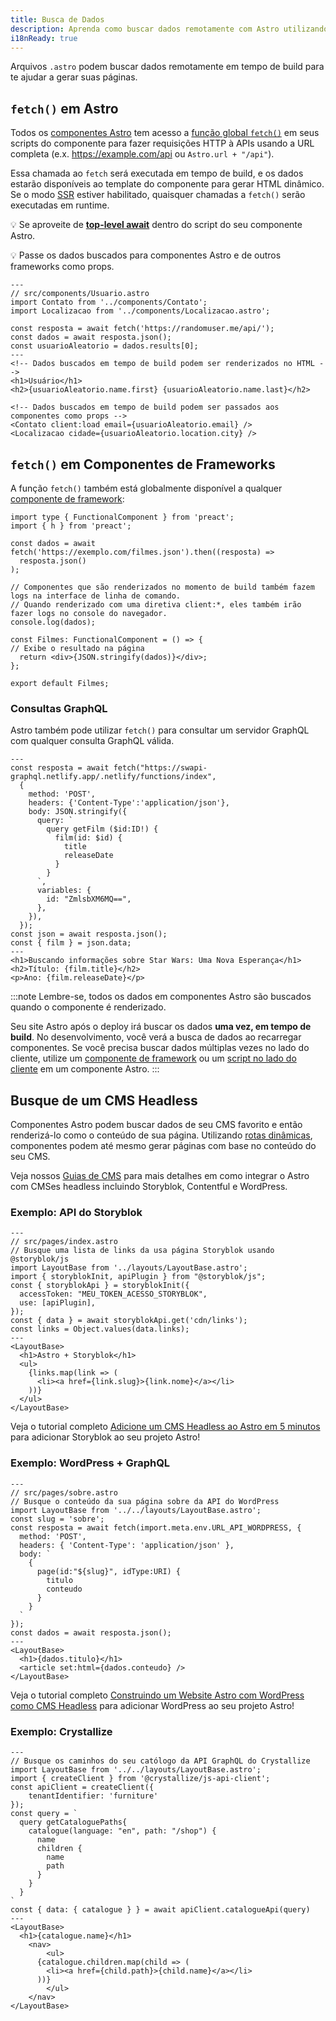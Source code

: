 ```yaml
---
title: Busca de Dados
description: Aprenda como buscar dados remotamente com Astro utilizando a API fetch.
i18nReady: true
---
```


Arquivos `.astro` podem buscar dados remotamente em tempo de build para te ajudar a gerar suas páginas.

## `fetch()` em Astro

Todos os [componentes Astro](/pt-br/core-concepts/astro-components/) tem acesso a [função global `fetch()`](https://developer.mozilla.org/pt-BR/docs/Web/API/fetch) em seus scripts do componente para fazer requisições HTTP à APIs usando a URL completa (e.x. https://example.com/api ou `Astro.url + "/api"`).

Essa chamada ao `fetch` será executada em tempo de build, e os dados estarão disponíveis ao template do componente para gerar HTML dinâmico. Se o modo [SSR](/pt-br/guides/server-side-rendering/) estiver habilitado, quaisquer chamadas a `fetch()` serão executadas em runtime.

💡 Se aproveite de [**top-level await**](https://developer.mozilla.org/en-US/docs/Web/JavaScript/Reference/Operators/await#top_level_await) dentro do script do seu componente Astro.

💡 Passe os dados buscados para componentes Astro e de outros frameworks como props.

```astro /await fetch\\(.*?\\)/
---
// src/components/Usuario.astro
import Contato from '../components/Contato';
import Localizacao from '../components/Localizacao.astro';

const resposta = await fetch('https://randomuser.me/api/');
const dados = await resposta.json();
const usuarioAleatorio = dados.results[0];
---
<!-- Dados buscados em tempo de build podem ser renderizados no HTML -->
<h1>Usuário</h1>
<h2>{usuarioAleatorio.name.first} {usuarioAleatorio.name.last}</h2>

<!-- Dados buscados em tempo de build podem ser passados aos componentes como props -->
<Contato client:load email={usuarioAleatorio.email} />
<Localizacao cidade={usuarioAleatorio.location.city} />
```

## `fetch()` em Componentes de Frameworks

A função `fetch()` também está globalmente disponível a qualquer [componente de framework](/pt-br/core-concepts/framework-components/):

```tsx title="src/components/Filmes.tsx" /await fetch\\(.*?\\)/
import type { FunctionalComponent } from 'preact';
import { h } from 'preact';

const dados = await fetch('https://exemplo.com/filmes.json').then((resposta) =>
  resposta.json()
);

// Componentes que são renderizados no momento de build também fazem logs na interface de linha de comando.
// Quando renderizado com uma diretiva client:*, eles também irão fazer logs no console do navegador.
console.log(dados);

const Filmes: FunctionalComponent = () => {
// Exibe o resultado na página
  return <div>{JSON.stringify(dados)}</div>;
};

export default Filmes;
```


### Consultas GraphQL

Astro também pode utilizar `fetch()` para consultar um servidor GraphQL com qualquer consulta GraphQL válida.

```astro title="src/components/Filme.astro" "await fetch"
---
const resposta = await fetch("https://swapi-graphql.netlify.app/.netlify/functions/index",
  {
    method: 'POST',
    headers: {'Content-Type':'application/json'},
    body: JSON.stringify({
      query: `
        query getFilm ($id:ID!) {
          film(id: $id) {
            title
            releaseDate
          }
        }
      `,
      variables: {
        id: "ZmlsbXM6MQ==",
      },
    }),
  });
const json = await resposta.json();
const { film } = json.data;
---
<h1>Buscando informações sobre Star Wars: Uma Nova Esperança</h1>
<h2>Título: {film.title}</h2>
<p>Ano: {film.releaseDate}</p>
```

:::note
Lembre-se, todos os dados em componentes Astro são buscados quando o componente é renderizado.

Seu site Astro após o deploy irá buscar os dados **uma vez, em tempo de build**. No desenvolvimento, você verá a busca de dados ao recarregar componentes. Se você precisa buscar dados múltiplas vezes no lado do cliente, utilize um [componente de framework](/pt-br/core-concepts/framework-components/) ou um [script no lado do cliente](/pt-br/guides/client-side-scripts/) em um componente Astro.
:::

## Busque de um CMS Headless

Componentes Astro podem buscar dados de seu CMS favorito e então renderizá-lo como o conteúdo de sua página. Utilizando [rotas dinâmicas](/pt-br/core-concepts/routing/#rotas-dinâmicas), componentes podem até mesmo gerar páginas com base no conteúdo do seu CMS.

Veja nossos [Guias de CMS](/pt-br/guides/cms/) para mais detalhes em como integrar o Astro com CMSes headless incluindo Storyblok, Contentful e WordPress.

### Exemplo: API do Storyblok

```astro
---
// src/pages/index.astro
// Busque uma lista de links da usa página Storyblok usando @storyblok/js
import LayoutBase from '../layouts/LayoutBase.astro';
import { storyblokInit, apiPlugin } from "@storyblok/js";
const { storyblokApi } = storyblokInit({
  accessToken: "MEU_TOKEN_ACESSO_STORYBLOK",
  use: [apiPlugin],
});
const { data } = await storyblokApi.get('cdn/links');
const links = Object.values(data.links);
---
<LayoutBase>
  <h1>Astro + Storyblok</h1>
  <ul>
    {links.map(link => (
      <li><a href={link.slug}>{link.nome}</a></li>
    ))}
  </ul>
</LayoutBase>
```

Veja o tutorial completo [Adicione um CMS Headless ao Astro em 5 minutos](https://www.storyblok.com/tp/add-a-headless-cms-to-astro-in-5-minutes) para adicionar Storyblok ao seu projeto Astro!

### Exemplo: WordPress + GraphQL

```astro
---
// src/pages/sobre.astro
// Busque o conteúdo da sua página sobre da API do WordPress
import LayoutBase from '../../layouts/LayoutBase.astro';
const slug = 'sobre';
const resposta = await fetch(import.meta.env.URL_API_WORDPRESS, {
  method: 'POST',
  headers: { 'Content-Type': 'application/json' },
  body: `
    {
      page(id:"${slug}", idType:URI) {
        titulo 
        conteudo 
      }
    }
  `
});
const dados = await resposta.json();
---
<LayoutBase>
  <h1>{dados.titulo}</h1>
  <article set:html={dados.conteudo} />
</LayoutBase>
```

Veja o tutorial completo [Construindo um Website Astro com WordPress como CMS Headless](https://blog.openreplay.com/building-an-astro-website-with-wordpress-as-a-headless-cms) para adicionar WordPress ao seu projeto Astro!

### Exemplo: Crystallize

```astro title="src/pages/index.astro"
---
// Busque os caminhos do seu católogo da API GraphQL do Crystallize
import LayoutBase from '../../layouts/LayoutBase.astro';
import { createClient } from '@crystallize/js-api-client';
const apiClient = createClient({
    tenantIdentifier: 'furniture'
});
const query = `
  query getCataloguePaths{
    catalogue(language: "en", path: "/shop") {
      name
      children {
        name
        path
      }
    }
  }
`
const { data: { catalogue } } = await apiClient.catalogueApi(query)
---
<LayoutBase>
  <h1>{catalogue.name}</h1>
	<nav>
		<ul>
      {catalogue.children.map(child => (
        <li><a href={child.path}>{child.name}</a></li>
      ))}
		</ul>
	</nav>
</LayoutBase>
```
